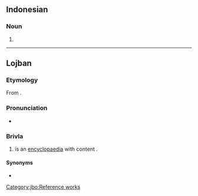 {{also|ènsiklopèdia}}
==Indonesian==

===Noun===
{{id-noun}}

# {{l|en|encyclopedia}}

----

==Lojban==

===Etymology===
From {{etyl|en|jbo}} {{m|en|encyclopaedia}}.

===Pronunciation===
* {{IPA|/ˈensiklopedia/|lang=jbo}}

===Brivla===
{{jbo-fuhivla}}
# {{sumti|1}} is an [[encyclopaedia]] with content {{sumti|2}}.

====Synonyms====
* {{l|jbo|vricyjuncku}}

[[Category:jbo:Reference works]]